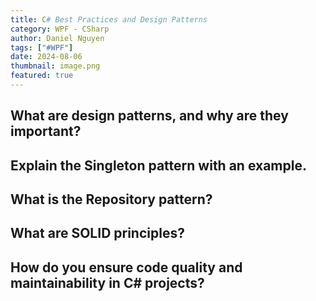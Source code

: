 ```yaml
---
title: C# Best Practices and Design Patterns
category: WPF - CSharp
author: Daniel Nguyen
tags: ["#WPF"]
date: 2024-08-06
thumbnail: image.png
featured: true
---
```


## What are design patterns, and why are they important?
## Explain the Singleton pattern with an example.
## What is the Repository pattern?
## What are SOLID principles?
## How do you ensure code quality and maintainability in C# projects?